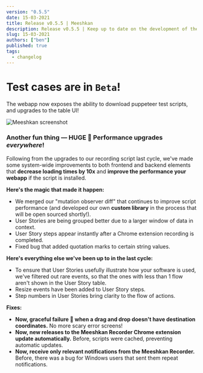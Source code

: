```yaml
---
version: "0.5.5"
date: 15-03-2021
title: Release v0.5.5 | Meeshkan
description: Release v0.5.5 | Keep up to date on the development of the Meeshkan product.
slug: 15-03-2021
authors: ["ben"]
published: true
tags:
  - changelog
---
```


# Test cases are in `Beta`!

The webapp now exposes the ability to download puppeteer test scripts, and upgrades to the table UI!

![Meeshkan screenshot](https://media.graphcms.com/ZTRN5F1LR2caPKbgDYrw)

### Another fun thing — HUGE 💃 Performance upgrades _everywhere_!

Following from the upgrades to our recording script last cycle, we've made some system-wide improvements to both frontend and backend elements that **decrease loading times by 10x** and **improve the performance your webapp** if the script is installed.

**Here's the magic that made it happen:**

- We merged our "mutation observer diff" that continues to improve script performance (and developed our own **custom library** in the process that will be open sourced shortly!).
- User Stories are being grouped better due to a larger window of data in context.
- User Story steps appear instantly after a Chrome extension recording is completed.
- Fixed bug that added quotation marks to certain string values.

**Here's everything else we've been up to in the last cycle:**

- To ensure that User Stories usefully illustrate how your software is used, we've filtered out rare events, so that the ones with less than 1 flow aren't shown in the User Story table.
- Resize events have been added to User Story steps.
- Step numbers in User Stories bring clarity to the flow of actions.

**Fixes:**

- **Now, graceful failure 🎩 when a drag and drop doesn't have destination coordinates.** No more scary error screens!
- **Now, new releases to the Meeshkan Recorder Chrome extension update automatically.** Before, scripts were cached, preventing automatic updates.
- **Now, receive only relevant notifications from the Meeshkan Recorder.** Before, there was a bug for Windows users that sent them repeat notifications.
